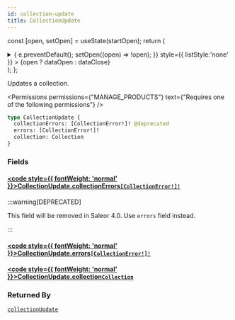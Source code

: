 ```yaml
---
id: collection-update
title: CollectionUpdate
---
```






const [open, setOpen] = useState(startOpen);
return (
<details {...(open ? { open: true } : {})} className="details" style={{ border:'none', boxShadow:'none', background:'var(--ifm-background-color)' }}>
<summary
onClick={(e) => {
e.preventDefault();
setOpen((open) => !open);
}}
style={{ listStyle:'none' }} >
{open ? dataOpen : dataClose}
</summary>
{open && children}
</details>
);
};

Updates a collection.


<Permissions permissions={"MANAGE_PRODUCTS"} text={"Requires one of the following permissions"} />


```graphql
type CollectionUpdate {
  collectionErrors: [CollectionError!]! @deprecated
  errors: [CollectionError!]!
  collection: Collection
}
```

### Fields

#### [<code style={{ fontWeight: 'normal' }}>CollectionUpdate.<b>collectionErrors</b></code>](#)<Bullet />[`[CollectionError!]!`](../../../api-reference/products/objects/collection-error.mdx) <Badge class="badge badge--deprecated badge--secondary" text="deprecated"/> <Badge class="badge badge--secondary" text="non-null"/> <Badge class="badge badge--secondary" text="object"/> <Badge class="badge badge--secondary" text="products"/>

:::warning[DEPRECATED]

This field will be removed in Saleor 4.0. Use `errors` field instead.

:::

#### [<code style={{ fontWeight: 'normal' }}>CollectionUpdate.<b>errors</b></code>](#)<Bullet />[`[CollectionError!]!`](../../../api-reference/products/objects/collection-error.mdx) <Badge class="badge badge--secondary" text="non-null"/> <Badge class="badge badge--secondary" text="object"/> <Badge class="badge badge--secondary" text="products"/>

#### [<code style={{ fontWeight: 'normal' }}>CollectionUpdate.<b>collection</b></code>](#)<Bullet />[`Collection`](../../../api-reference/products/objects/collection.mdx) <Badge class="badge badge--secondary" text="object"/> <Badge class="badge badge--secondary" text="products"/>

### Returned By

[`collectionUpdate`](../../../api-reference/products/mutations/collection-update.mdx) <Badge class="badge badge--secondary" text="mutation"/>


